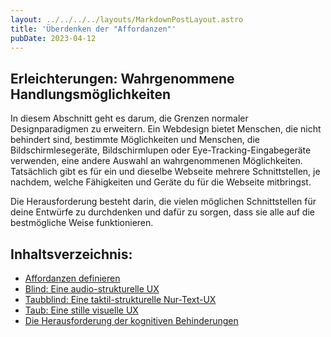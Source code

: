 ```yaml
---
layout: ../../../../layouts/MarkdownPostLayout.astro
title: 'Überdenken der "Affordanzen"'
pubDate: 2023-04-12
---
```


## Erleichterungen: Wahrgenommene Handlungsmöglichkeiten

In diesem Abschnitt geht es darum, die Grenzen normaler Designparadigmen zu erweitern. Ein Webdesign bietet Menschen, die nicht
behindert sind, bestimmte Möglichkeiten und Menschen, die Bildschirmlesegeräte, Bildschirmlupen oder Eye-Tracking-Eingabegeräte
verwenden, eine andere Auswahl an wahrgenommenen Möglichkeiten. Tatsächlich gibt es für ein und dieselbe Webseite mehrere
Schnittstellen, je nachdem, welche Fähigkeiten und Geräte du für die Webseite mitbringst.

Die Herausforderung besteht darin, die vielen möglichen Schnittstellen für deine Entwürfe zu durchdenken und dafür zu sorgen, dass
sie alle auf die bestmögliche Weise funktionieren.

## Inhaltsverzeichnis:

- [Affordanzen definieren](/tutorials/ux-design/affordanzen/2-definieren)
- [Blind: Eine audio-strukturelle UX](/tutorials/ux-design/affordanzen/3-audio-strukturelle)
- [Taubblind: Eine taktil-strukturelle Nur-Text-UX](/tutorials/ux-design/affordanzen/4-taktil-strukturell)
- [Taub: Eine stille visuelle UX](/tutorials/ux-design/affordanzen/5-lautlos-visuell)
- [Die Herausforderung der kognitiven Behinderungen](/tutorials/ux-design/affordanzen/6-kognitiv)
